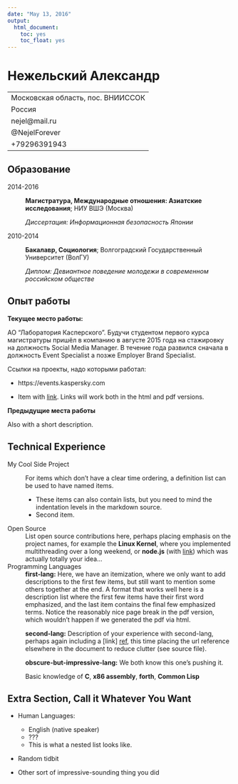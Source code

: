 ```yaml
---
date: "May 13, 2016"
output:
  html_document:
    toc: yes
    toc_float: yes
---
```


Нежельский Александр
============

-----------------------------------------------
Московская область, пос. ВНИИССОК
Россия                          
nejel@mail.ru
@NejelForever
+79296391943
-----------------------------------------------

Образование
---------

2014-2016
:   **Магистратура, Международные отношения: Азиатские исследования**; НИУ ВШЭ (Москва)

    *Диссертация: Информационная безопасность Японии*
    
2010-2014
:   **Бакалавр, Социология**; Волгоградский Государственный Университет (ВолГУ)

    *Диплом: Девиантное поведение молодежи в современном российском обществе
*


Опыт работы
----------

**Текущее место работы:**

АО "Лаборатория Касперского".
Будучи студентом первого курса магистратуры пришёл в компанию в августе 2015 года на стажировку на должность Social Media Manager. В течение года развился сначала в должность Event Specialist а позже Employer Brand Specialist. 

Ссылки на проекты, надо которыми работал:

* https://events.kaspersky.com

* Item with [link](http://www.example.com). Links will work both in
  the html and pdf versions.

**Предыдущие места работы**

Also with a short description.

Technical Experience
--------------------

My Cool Side Project
:   For items which don't have a clear time ordering, a definition
    list can be used to have named items.

    * These items can also contain lists, but you need to mind the
      indentation levels in the markdown source.
    * Second item.

Open Source
:   List open source contributions here, perhaps placing emphasis on
    the project names, for example the **Linux Kernel**, where you
    implemented multithreading over a long weekend, or **node.js**
    (with [link](http://nodejs.org)) which was actually totally
    your idea...

Programming Languages
:   **first-lang:** Here, we have an itemization, where we only want
    to add descriptions to the first few items, but still want to
    mention some others together at the end. A format that works well
    here is a description list where the first few items have their
    first word emphasized, and the last item contains the final few
    emphasized terms. Notice the reasonably nice page break in the pdf
    version, which wouldn't happen if we generated the pdf via html.

:   **second-lang:** Description of your experience with second-lang,
    perhaps again including a [link] [ref], this time placing the url
    reference elsewhere in the document to reduce clutter (see source
    file). 

:   **obscure-but-impressive-lang:** We both know this one's pushing
    it.

:   Basic knowledge of **C**, **x86 assembly**, **forth**, **Common Lisp**

[ref]: https://github.com/githubuser/superlongprojectname

Extra Section, Call it Whatever You Want
----------------------------------------

* Human Languages:

     * English (native speaker)
     * ???
     * This is what a nested list looks like.

* Random tidbit

* Other sort of impressive-sounding thing you did